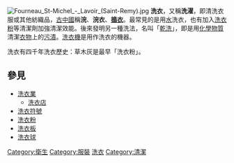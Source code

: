 {{expand|time=2010-06-12T23:40:35+00:00}}
[[File:Fourneau_St-Michel_-_Lavoir_(Saint-Remy).jpg|thumb]]
'''洗衣'''，又稱'''洗濯'''，即清洗衣服或其他紡織品，[[古中國|古中國]]稱'''浣'''、'''浣衣'''、'''[[搗衣|搗衣]]'''。最常見的是用[[水|水]]洗衣，也有加入[[洗衣粉|洗衣粉]]等清潔劑加強清潔效能。後來發明另一種洗法，名叫「[[乾洗|乾洗]]」，即是用[[化學物質|化學物質]]清潔[[衣物|衣物]]上的[[污漬|污漬]]。[[洗衣機|洗衣機]]是用作洗衣的機器。

洗衣有四千年洗衣歷史：草木灰是最早「洗衣粉」。

==參見==
* [[洗衣業|洗衣業]]
** [[洗衣店|洗衣店]]
* [[洗衣符號|洗衣符號]]
* [[洗衣粉|洗衣粉]]
* [[洗衣板|洗衣板]]
* [[洗衣球|洗衣球]]

{{Authority control}}
[[Category:衛生|Category:衛生]]
[[Category:服裝|Category:服裝]]
[[Category:洗衣|]]
[[Category:清潔|Category:清潔]]